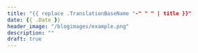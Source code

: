 ```yaml
---
title: "{{ replace .TranslationBaseName "-" " " | title }}"
date: {{ .Date }}
header_image: "/blogimages/example.png"
description: ""
draft: true
---
```

